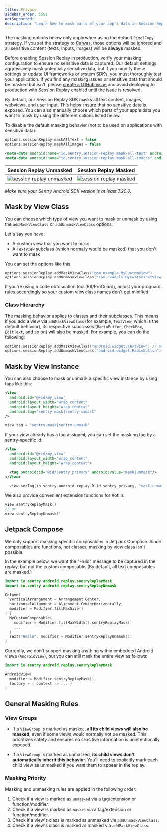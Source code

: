 ```yaml
---
title: Privacy
sidebar_order: 5501
notSupported:
description: "Learn how to mask parts of your app's data in Session Replay."
---
```


<Alert level="warning">

The masking options below only apply when using the default `PixelCopy` strategy. If you set the strategy to [Canvas](/platforms/android/session-replay/#screenshot-strategy), those options will be ignored and all sensitive content (texts, inputs, images) will be **always** masked.

</Alert>

<Alert level="warning">

Before enabling Session Replay in production, verify your masking configuration to ensure no sensitive data is captured. Our default settings aggressively mask potentially sensitive data, but if you modify these settings or update UI frameworks or system SDKs, you must thoroughly test your application. If you find any masking issues or sensitive data that should be masked but isn't, please [create a GitHub issue](https://github.com/getsentry/sentry-java/issues/new/choose) and avoid deploying to production with Session Replay enabled until the issue is resolved.

</Alert>

By default, our Session Replay SDK masks all text content, images, webviews, and user input. This helps ensure that no sensitive data is exposed. You can also manually choose which parts of your app's data you want to mask by using the different options listed below.

To disable the default masking behavior (not to be used on applications with sensitive data):

```kotlin
options.sessionReplay.maskAllText = false
options.sessionReplay.maskAllImages = false
```

```XML {filename:AndroidManifest.xml}
<meta-data android:name="io.sentry.session-replay.mask-all-text" android:value="false" />
<meta-data android:name="io.sentry.session-replay.mask-all-images" android:value="false" />
```

|Session Replay Unmasked        |  Session Replay Masked                   |
|:-----------------------------:|:---------------------------------------: |
|![session replay unmasked](./img/session-replay.jpg)  |![session replay masked](./img/session-replay-redacted.jpg) |


_Make sure your Sentry Android SDK version is at least 7.20.0._

## Mask by View Class

You can choose which type of view you want to mask or unmask by using the `addMaskViewClass` or `addUnmaskViewClass` options.

Let's say you have:
- A custom view that you want to mask
- A `TextView` subclass (which normally would be masked) that you don't want to mask

You can set the options like this:

```kotlin
options.sessionReplay.addMaskViewClass("com.example.MyCustomView")
options.sessionReplay.addUnmaskViewClass("com.example.MyCustomTextView")
```

<Alert>

If you're using a code obfuscation tool (R8/ProGuard), adjust your proguard rules accordingly so your custom view class names don't get minified.

</Alert>

### Class Hierarchy

The masking behavior applies to classes and their subclasses. This means if you add a view via `addMaskViewClass` (for example, `TextView`, which is the default behavior), its respective subclasses (`RadioButton`, `CheckBox`, `EditText`, and so on) will also be masked. For example, you can do the following:

```kotlin
options.sessionReplay.addMaskViewClass("android.widget.TextView") // mask TextView and all its subclasses
options.sessionReplay.addUnmaskViewClass("android.widget.RadioButton") // but unmask RadioButton and all its subclasses
```

## Mask by View Instance

You can also choose to mask or unmask a specific view instance by using tags like this:

```xml
<View
  android:id="@+id/my_view"
  android:layout_width="wrap_content"
  android:layout_height="wrap_content"
  android:tag="sentry-mask|sentry-unmask"
/>
```

```kotlin
view.tag = "sentry-mask|sentry-unmask"
```

If your view already has a tag assigned, you can set the masking tag by a sentry-specific id:

```xml
<View
  android:id="@+id/my_view"
  android:layout_width="wrap_content"
  android:layout_height="wrap_content">

  <tag android:id="@id/sentry_privacy" android:value="mask|unmask"/>
</View>
```

```kotlin
  view.setTag(io.sentry.android.replay.R.id.sentry_privacy, "mask|unmask")
```

We also provide convenient extension functions for Kotlin:

```kotlin
view.sentryReplayMask()
// or
view.sentryReplayUnmask()
```

## Jetpack Compose

We only support masking specific composables in Jetpack Compose. Since composables are functions, not classes, masking by view class isn't possible.

In the example below, we want the "Hello" message to be captured in the replay, but not the custom composable. (By default, all text composables are masked.)

```kotlin
import io.sentry.android.replay.sentryReplayMask
import io.sentry.android.replay.sentryReplayUnmask

Column(
  verticalArrangement = Arrangement.Center,
  horizontalAlignment = Alignment.CenterHorizontally,
  modifier = Modifier.fillMaxSize()
) {
  MyCustomComposable(
    modifier = Modifier.fillMaxWidth().sentryReplayMask()
    ...
  )
  Text("Hello", modifier = Modifier.sentryReplayUnmask())
}
```

Currently, we don't support masking anything within embedded Android views (`AndroidView`), but you can still mask the entire view as follows:

```kotlin
import io.sentry.android.replay.sentryReplayMask

AndroidView(
  modifier = Modifier.sentryReplayMask(),
  factory = { context -> ... }
)
```

## General Masking Rules


### View Groups

- If a `ViewGroup` is marked as masked, **all its child views will also be masked**, even if some views would normally not be masked. This prioritizes safety and ensures no sensitive information is unintentionally exposed.

- If a `ViewGroup` is marked as unmasked, **its child views don't automatically inherit this behavior**. You'll need to explicitly mark each child view as unmasked if you want them to appear in the replay.

### Masking Priority

Masking and unmasking rules are applied in the following order:

  1. Check if a view is marked as `unmasked` via a tag/extension or function/modifier.
  2. Check if a view is marked as `masked` via a tag/extension or function/modifier.
  3. Check if a view's class is marked as unmasked via `addUnmaskViewClass`.
  4. Check if a view's class is marked as masked via `addMaskViewClass`.
